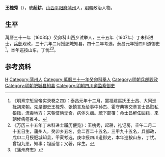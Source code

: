'''王槐秀'''（{{bd|？||？||}}），號'''起耕'''，[[山西|山西]][[平阳府|平阳府]][[蒲州|蒲州]]人，[[明朝|明朝]]政治人物。

== 生平 ==
萬曆三十一年（1603年）癸卯科山西乡试举人，三十五年（1607年）丁未科进士，[[兵部|兵部]]观政，三十六年二月授肥城知县，四十二年考选，泰昌元年授四川道御史<ref>《明熹宗悊皇帝实录卷之四》：泰昌元年十二月，罢福建巡抚王士昌、大同巡抚胡来朝。先是御史王槐秀、张慎言及给事中孙杰、霍守典等交章言士昌赃私狼籍，流毒地方；来朝伎俩无奇，病体久痼。疏下部覆：命士昌解任回籍，来朝候病痊推补。</ref>，本年巡按山东，丁忧<ref>《万历三十五年丁未科进士履历便览》：王槐秀，起耕，礼记房，壬午二月二十五日生，蒲州人，癸卯乡五名，会二百二十五名，三甲九十五名，兵部政，戊申二月授肥城知县，甲寅考选，庚申授四川道御史，本年巡按山东，丁忧。曾祖九思，知事；祖廷信；父著，庠生。</ref><ref>《蒲州府志》</ref>。

==参考资料==
{{reflist}}

{{萬曆三十五年丁未科殿試金榜}}

{{Authority control}}

{{DEFAULTSORT:}}
[[Category:王姓|H]]
[[Category:蒲州人|Category:蒲州人]]
[[Category:萬曆三十一年癸卯科舉人|Category:萬曆三十一年癸卯科舉人]]
[[Category:明朝兵部觀政|Category:明朝兵部觀政]]
[[Category:明朝肥城县知县|Category:明朝肥城县知县]]
[[Category:明朝四川道监察御史|Category:明朝四川道监察御史]]


{{明朝人物小作品}}
